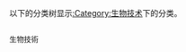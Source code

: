 以下的分类树显示[[:Category:生物技术|:Category:生物技术]]下的分类。
<div style="-moz-column-count:2; column-count:2; font-size:92%">
<categorytree>生物技術</categorytree> 
</div>